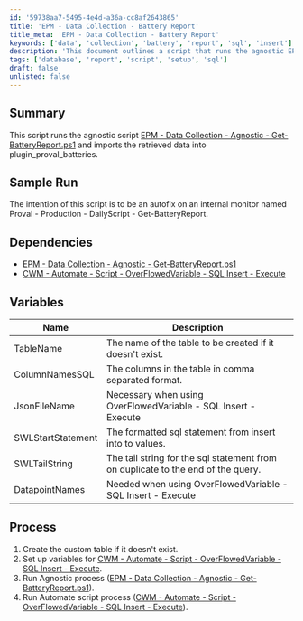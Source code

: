 ```yaml
---
id: '59738aa7-5495-4e4d-a36a-cc8af2643865'
title: 'EPM - Data Collection - Battery Report'
title_meta: 'EPM - Data Collection - Battery Report'
keywords: ['data', 'collection', 'battery', 'report', 'sql', 'insert']
description: 'This document outlines a script that runs the agnostic EPM data collection process to retrieve battery report data and imports it into the plugin_proval_batteries table. It serves as an autofix for an internal monitoring script and includes dependencies, variables, and a detailed process for execution.'
tags: ['database', 'report', 'script', 'setup', 'sql']
draft: false
unlisted: false
---
```

## Summary

This script runs the agnostic script [EPM - Data Collection - Agnostic - Get-BatteryReport.ps1](https://proval.itglue.com/DOC-5078775-11299341) and imports the retrieved data into plugin_proval_batteries.

## Sample Run

The intention of this script is to be an autofix on an internal monitor named Proval - Production - DailyScript - Get-BatteryReport.

## Dependencies

- [EPM - Data Collection - Agnostic - Get-BatteryReport.ps1](https://proval.itglue.com/DOC-5078775-11299341)
- [CWM - Automate - Script - OverFlowedVariable - SQL Insert - Execute](https://proval.itglue.com/DOC-5078775-10546355)

## Variables

| Name               | Description                                                   |
|--------------------|---------------------------------------------------------------|
| TableName          | The name of the table to be created if it doesn't exist.     |
| ColumnNamesSQL     | The columns in the table in comma separated format.          |
| JsonFileName       | Necessary when using OverFlowedVariable - SQL Insert - Execute|
| SWLStartStatement   | The formatted sql statement from insert into to values.      |
| SWLTailString      | The tail string for the sql statement from on duplicate to the end of the query. |
| DatapointNames     | Needed when using OverFlowedVariable - SQL Insert - Execute   |

## Process

1. Create the custom table if it doesn't exist.
2. Set up variables for [CWM - Automate - Script - OverFlowedVariable - SQL Insert - Execute](https://proval.itglue.com/DOC-5078775-10546355).
3. Run Agnostic process ([EPM - Data Collection - Agnostic - Get-BatteryReport.ps1](https://proval.itglue.com/DOC-5078775-11299341)).
4. Run Automate script process ([CWM - Automate - Script - OverFlowedVariable - SQL Insert - Execute](https://proval.itglue.com/DOC-5078775-10546355)).











